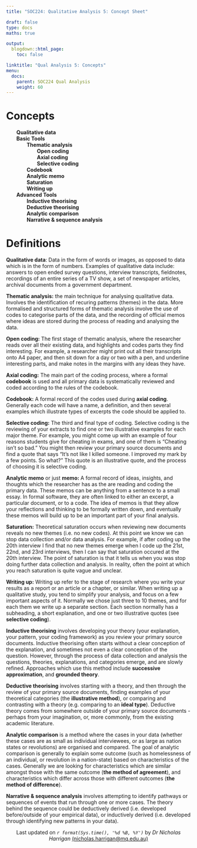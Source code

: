 ```yaml
---
title: "SOC224: Qualitative Analysis 5: Concept Sheet"

draft: false
type: docs
maths: true

output:
  blogdown::html_page:
    toc: false

linktitle: "Qual Analysis 5: Concepts"
menu:
  docs:
    parent: SOC224 Qual Analysis
    weight: 60
---
```


# Concepts 
<b style="padding-left: 2em">Qualitative data<br></b>
<b style="padding-left: 2em">Basic Tools<br></b>
<b style="padding-left: 4em">Thematic analysis<br></b>
<b style="padding-left: 6em">Open coding<br></b>
<b style="padding-left: 6em">Axial coding<br></b>
<b style="padding-left: 6em">Selective coding<br></b>
<b style="padding-left: 4em">Codebook<br></b>
<b style="padding-left: 4em">Analytic memo<br></b>
<b style="padding-left: 4em">Saturation<br></b>
<b style="padding-left: 4em">Writing up<br></b>
<b style="padding-left: 2em">Advanced Tools<br></b>
<b style="padding-left: 4em">Inductive theorising<br></b>
<b style="padding-left: 4em">Deductive theorising<br></b>
<b style="padding-left: 4em">Analytic comparison<br></b>
<b style="padding-left: 4em">Narrative & sequence analysis<br></b>

# Definitions

**Qualitative data**: Data in the form of words or images, as opposed to data which is in the form of numbers. Examples of qualitative data include: answers to open ended survey questions, interview transcripts, fieldnotes, recordings of an entire series of a TV show, a set of newspaper articles, archival documents from a government department. 

**Thematic analysis:** the main technique for analysing qualitative data. Involves the identification of recuring patterns (themes) in the data. More formalised and structured forms of thematic analysis involve the use of codes to categorise parts of the data, and the recording of official memos where ideas are stored during the process of reading and analysing the data. 

**Open coding:** The first stage of thematic analysis, where the researcher reads over all their existing data, and highlights and codes parts they find interesting. For example, a researcher might print out all their transcripts onto A4 paper, and then sit down for a day or two with a pen, and underline interesting parts, and make notes in the margins with any ideas they have.

**Axial coding:** The main part of the coding process, where a formal **codebook** is used and all primary data is systematically reviewed and coded according to the rules of the codebook. 

**Codebook:** A formal record of the codes used during **axial coding**. Generally each code will have  a name, a definition, and then several examples which illustrate types of excerpts the code should be applied to.

**Selective coding:** The third and final type of coding. Selective coding is the reviewing of your extracts to find one or two illustrative examples for each major theme. For example, you might come up with an example of four reasons students give for cheating in exams, and one of them is "Cheating isn't so bad." You might then review your primary source documents and find a quote that says "It's not like I killed someone. I improved my mark by a few points. So what?" This quote is an illustrative quote, and the process of choosing it is selective coding.

**Analytic memo** or just **memo:** A formal record of ideas, insights, and thoughts which the researcher has as the are reading and coding the primary data. These memos can be anything from a sentence to a small essay. In formal software, they are often linked to either an excerpt, a particular document, or to a code. The idea of memos is that they allow your reflections and thinking to be formally written down, and eventually these memos will build up to be an important part of your final analysis.

**Saturation:** Theoretical saturation occurs when reviewing new documents reveals no new themes (i.e. no new codes). At this point we know we can stop data collection and/or data analysis. For example, if after coding up the 20th interview I find that no new themes emerge when I code up the 21st, 22nd, and 23rd interviews, then I can say that saturation occured at the 20th interview. The point of saturation is that it tells us when you was stop doing further data collection and analysis. In reality, often the point at which you reach saturation is quite vague and unclear.

**Writing up:** Writing up refer to the stage of research where you write your results as a report or an article or a chapter, or similar. When writing up a qualitative study, you tend to simplify your analysis, and focus on a few important aspects of it. Normally we chose just three to 10 themes, and for each them we write up a separate section. Each section normally has a subheading, a short explanation, and one or two illustrative quotes (see **selective coding**). 

**Inductive theorising** involves developing your theory (your explanation, your pattern, your coding framework) as you review your primary source documents. Inductive theorising often starts without a clear conception of the explanation, and sometimes not even a clear conception of the question. However, through the process of data collection and analysis the questions, theories, explanations, and categories emerge, and are slowly refined. Approaches which use this method include **successive approximation**, and **grounded theory**.

**Deductive theorising** involves starting with a theory, and then through the review of your primary source documents, finding examples of your theoretical categories (the **illustrative method**), or comparing and contrasting with a theory (e.g. comparing to an **ideal type**). Deductive theory comes from somewhere outside of your primary source documents - perhaps from your imagination, or, more commonly, from the existing academic literature.

**Analytic comparison** is a method where the cases in your data (whether these cases are as small as individual interviewees, or as large as nation states or revolutions) are organised and compared. The goal of analytic comparison is generally to explain some outcome (such as homelessness of an individual, or revolution in a nation-state) based on characteristics of the cases. Generally we are looking for characteristics which are similar amongst those with the same outcome (**the method of agreement**), and characteristics which differ across those with different outcomes (**the method of difference**).

**Narrative & sequence analysis** involves attempting to identify pathways or sequences of events that run through one or more cases. The theory behind the sequence could be deductively derived (i.e. developed before/outside of your empirical data), or inductively derived (i.e. developed through identifying new patterns in your data).

<center>
Last updated on _`r format(Sys.time(), '%d %B, %Y')`_ by _Dr Nicholas Harrigan_ [(nicholas.harrigan@mq.edu.au)](mailto:nicholas.harrigan@mq.edu.au)
</center>
